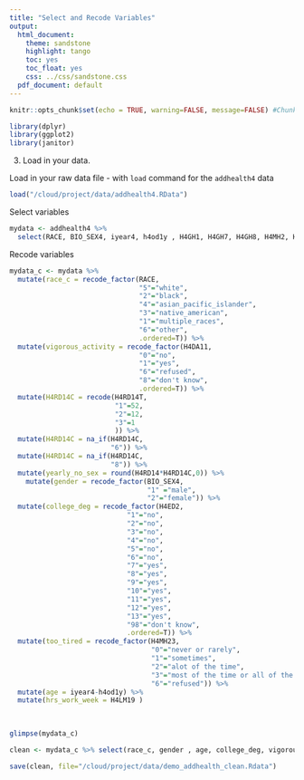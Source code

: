 ```yaml
---
title: "Select and Recode Variables"
output:
  html_document:
    theme: sandstone
    highlight: tango
    toc: yes
    toc_float: yes
    css: ../css/sandstone.css
  pdf_document: default
---
```



```r
knitr::opts_chunk$set(echo = TRUE, warning=FALSE, message=FALSE) #Chunk default settings 
```


```r
library(dplyr)
library(ggplot2)
library(janitor)
```

3.  Load in your data.

Load in your raw data file - with `load` command for the `addhealth4` data
```r
load("/cloud/project/data/addhealth4.RData")
```

Select variables
```r
mydata <- addhealth4 %>% 
  select(RACE, BIO_SEX4, iyear4, h4od1y , H4GH1, H4GH7, H4GH8, H4MH2, H4MH7, H4MH9, H4MH22, H4MH23, H4MH24, H4MH25, H4DA11, H4ED2, H4KK15B, H4RD14, H4RD14T, H4LM19)
```

Recode variables
```r
mydata_c <- mydata %>% 
  mutate(race_c = recode_factor(RACE,
                                "5"="white",
                                "2"="black",
                                "4"="asian_pacific_islander",
                                "3"="native_american",
                                "1"="multiple_races",
                                "6"="other",
                                .ordered=T)) %>% 
  mutate(vigorous_activity = recode_factor(H4DA11,
                                "0"="no",
                                "1"="yes",
                                "6"="refused",
                                "8"="don't know",
                                .ordered=T)) %>% 
  mutate(H4RD14C = recode(H4RD14T,
                          "1"=52,
                          "2"=12,
                          "3"=1
                          )) %>% 
  mutate(H4RD14C = na_if(H4RD14C,
                         "6")) %>% 
  mutate(H4RD14C = na_if(H4RD14C,
                         "8")) %>% 
  mutate(yearly_no_sex = round(H4RD14*H4RD14C,0)) %>% 
    mutate(gender = recode_factor(BIO_SEX4,
                                  "1" ="male",
                                  "2"="female")) %>% 
  mutate(college_deg = recode_factor(H4ED2,
                             "1"="no",
                             "2"="no",
                             "3"="no",
                             "4"="no",
                             "5"="no",
                             "6"="no",
                             "7"="yes",
                             "8"="yes",
                             "9"="yes",
                             "10"="yes",
                             "11"="yes",
                             "12"="yes",
                             "13"="yes",
                             "98"="don't know",
                             .ordered=T)) %>% 
  mutate(too_tired = recode_factor(H4MH23, 
                                   "0"="never or rarely",
                                   "1"="sometimes",
                                   "2"="alot of the time",
                                   "3"="most of the time or all of the time",
                                   "6"="refused")) %>% 
  mutate(age = iyear4-h4od1y) %>% 
  mutate(hrs_work_week = H4LM19 )
    
  
```

```r
glimpse(mydata_c)
```

```r
clean <- mydata_c %>% select(race_c, gender , age, college_deg, vigorous_activity, too_tired, hrs_work_week  )
```

```r
save(clean, file="/cloud/project/data/demo_addhealth_clean.Rdata")
```

